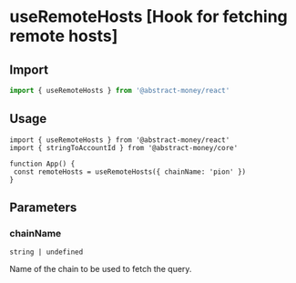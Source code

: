 
# useRemoteHosts [Hook for fetching remote hosts]

## Import

```ts twoslash 
import { useRemoteHosts } from '@abstract-money/react'
```

## Usage

```tsx twoslash [index.tsx]
import { useRemoteHosts } from '@abstract-money/react'
import { stringToAccountId } from '@abstract-money/core'

function App() {
 const remoteHosts = useRemoteHosts({ chainName: 'pion' })
}
```

## Parameters

### chainName

`string | undefined`

Name of the chain to be used to fetch the query.

<ParameterQuerySnippet />
<ParameterExtraSnippet />
